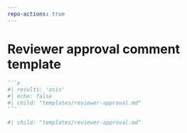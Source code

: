 ```yaml
---
repo-actions: true
---
```


# Reviewer approval comment template {#approval2template}


::: {.content-hidden when-format="pdf"}
````markdown
```r
#| results: 'asis'
#| echo: false
#| child: "templates/reviewer-approval.md"
```
````
:::

::: {.content-visible when-format="pdf"}
```r
#| child: "templates/reviewer-approval.md"

```
:::
